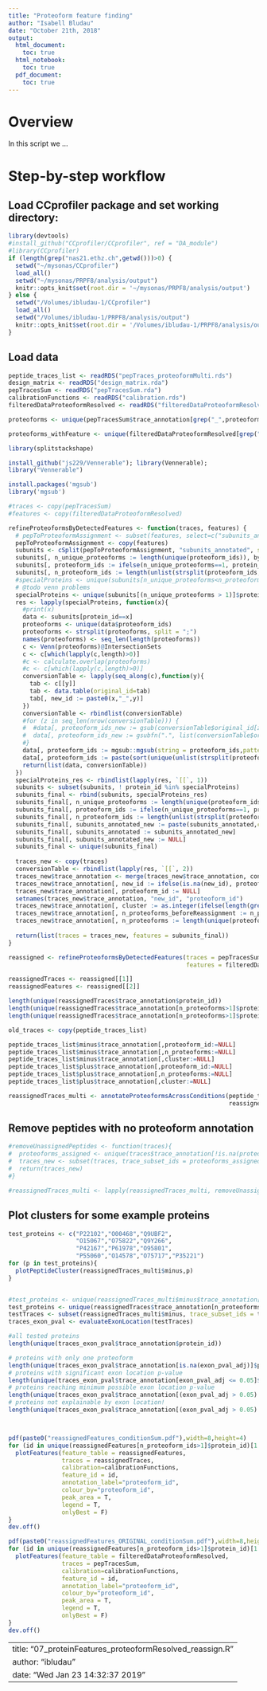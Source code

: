 ```yaml
---
title: "Proteoform feature finding"
author: "Isabell Bludau"
date: "October 21th, 2018"
output:
  html_document:
    toc: true
  html_notebook:
    toc: true
  pdf_document:
    toc: true
---
```

# Overview
In this script we ...

# Step-by-step workflow

## Load CCprofiler package and set working directory:

```r
library(devtools)
#install_github("CCprofiler/CCprofiler", ref = "DA_module")
#library(CCprofiler)
if (length(grep("nas21.ethz.ch",getwd()))>0) {
  setwd("~/mysonas/CCprofiler")
  load_all()
  setwd("~/mysonas/PRPF8/analysis/output")
  knitr::opts_knit$set(root.dir = '~/mysonas/PRPF8/analysis/output')
} else {
  setwd("/Volumes/ibludau-1/CCprofiler")
  load_all()
  setwd("/Volumes/ibludau-1/PRPF8/analysis/output")
  knitr::opts_knit$set(root.dir = '/Volumes/ibludau-1/PRPF8/analysis/output')
}
```

## Load data

```r
peptide_traces_list <- readRDS("pepTraces_proteoformMulti.rds")
design_matrix <- readRDS("design_matrix.rda")
pepTracesSum <- readRDS("pepTracesSum.rda")
calibrationFunctions <- readRDS("calibration.rds")
filteredDataProteoformResolved <- readRDS("filteredDataProteoformResolved.rds")

proteoforms <- unique(pepTracesSum$trace_annotation[grep("_",proteoform_id)]$proteoform_id)

proteoforms_withFeature <- unique(filteredDataProteoformResolved[grep("_",proteoform_ids)]$proteoform_ids)

library(splitstackshape)

install_github("js229/Vennerable"); library(Vennerable);
library("Vennerable")

install.packages('mgsub')
library('mgsub')

#traces <- copy(pepTracesSum)
#features <- copy(filteredDataProteoformResolved)

refineProteoformsByDetectedFeatures <- function(traces, features) {
  # pepToProteoformAssignment <- subset(features, select=c("subunits_annotated","proteoform_ids", "n_proteoform_ids","protein_id"))
  pepToProteoformAssignment <- copy(features)
  subunits <- cSplit(pepToProteoformAssignment, "subunits_annotated", sep = ";", direction = "long")
  subunits[, n_unique_proteoforms := length(unique(proteoform_ids)), by="protein_id"]
  subunits[, proteoform_ids := ifelse(n_unique_proteoforms==1, protein_id, proteoform_ids)]
  subunits[, n_proteoform_ids := length(unlist(strsplit(proteoform_ids, split = ";"))), by="proteoform_ids"]
  #specialProteins <- unique(subunits[n_unique_proteoforms<n_proteoform_ids]$protein_id)
  # @todo venn problems
  specialProteins <- unique(subunits[(n_unique_proteoforms > 1)]$protein_id)
  res <- lapply(specialProteins, function(x){
    #print(x)
    data <- subunits[protein_id==x]
    proteoforms <- unique(data$proteoform_ids)
    proteoforms <- strsplit(proteoforms, split = ";")
    names(proteoforms) <- seq_len(length(proteoforms))
    c <- Venn(proteoforms)@IntersectionSets
    c <- c[which(lapply(c,length)>0)]
    #c <- calculate.overlap(proteoforms)
    #c <- c[which(lapply(c,length)>0)]
    conversionTable <- lapply(seq_along(c),function(y){
      tab <- c[[y]]
      tab <- data.table(original_id=tab)
      tab[, new_id := paste0(x,"_",y)]
    })
    conversionTable <- rbindlist(conversionTable)
    #for (z in seq_len(nrow(conversionTable))) {
    #  #data[, proteoform_ids_new := gsub(conversionTable$original_id[z], conversionTable$new[z], proteoform_ids)]
    #  data[, proteoform_ids_new := gsubfn(".", list(conversionTable$original_id = conversionTable$new_id), proteoform_ids)]
    #}
    data[, proteoform_ids := mgsub::mgsub(string = proteoform_ids,pattern = conversionTable$original_id,replacement = conversionTable$new_id)]
    data[, proteoform_ids := paste(sort(unique(unlist(strsplit(proteoform_ids, split = ";")))), collapse = ";"), by="proteoform_ids"]
    return(list(data, conversionTable))
  })
  specialProteins_res <- rbindlist(lapply(res, `[[`, 1))
  subunits <- subset(subunits, ! protein_id %in% specialProteins)
  subunits_final <- rbind(subunits, specialProteins_res)
  subunits_final[, n_unique_proteoforms := length(unique(proteoform_ids)), by="protein_id"]
  subunits_final[, proteoform_ids := ifelse(n_unique_proteoforms==1, protein_id, proteoform_ids)]
  subunits_final[, n_proteoform_ids := length(unlist(strsplit(proteoform_ids, split = ";"))), by="proteoform_ids"]
  subunits_final[, subunits_annotated_new := paste(subunits_annotated,collapse=";"), by = c("protein_id", "subunits_detected","completeness", "apex", "area", "peak_corr", "coelution_score", "qvalue")]
  subunits_final[, subunits_annotated := subunits_annotated_new]
  subunits_final[, subunits_annotated_new := NULL]
  subunits_final <- unique(subunits_final)
  
  traces_new <- copy(traces)
  conversionTable <- rbindlist(lapply(res, `[[`, 2))
  traces_new$trace_annotation <- merge(traces_new$trace_annotation, conversionTable, by.x="proteoform_id", by.y="original_id", all = TRUE, sort = FALSE)
  traces_new$trace_annotation[, new_id := ifelse(is.na(new_id), proteoform_id, new_id)]
  traces_new$trace_annotation[, proteoform_id := NULL]
  setnames(traces_new$trace_annotation, "new_id", "proteoform_id") 
  traces_new$trace_annotation[, cluster := as.integer(ifelse(length(grep("_",proteoform_id))>0,gsub(".*_","",proteoform_id),"1")), by=c("protein_id","id")]
  traces_new$trace_annotation[, n_proteoforms_beforeReassignment := n_proteoforms]
  traces_new$trace_annotation[, n_proteoforms := length(unique(proteoform_id)), by="protein_id"]
  
  return(list(traces = traces_new, features = subunits_final))
}

reassigned <- refineProteoformsByDetectedFeatures(traces = pepTracesSum, 
                                                  features = filteredDataProteoformResolved)

reassignedTraces <- reassigned[[1]]
reassignedFeatures <- reassigned[[2]]

length(unique(reassignedTraces$trace_annotation$protein_id))
length(unique(reassignedTraces$trace_annotation[n_proteoforms>1]$protein_id))
length(unique(reassignedTraces$trace_annotation[n_proteoforms>1]$protein_id))

old_traces <- copy(peptide_traces_list)

peptide_traces_list$minus$trace_annotation[,proteoform_id:=NULL]
peptide_traces_list$minus$trace_annotation[,n_proteoforms:=NULL]
peptide_traces_list$minus$trace_annotation[,cluster:=NULL]
peptide_traces_list$plus$trace_annotation[,proteoform_id:=NULL]
peptide_traces_list$plus$trace_annotation[,n_proteoforms:=NULL]
peptide_traces_list$plus$trace_annotation[,cluster:=NULL]

reassignedTraces_multi <- annotateProteoformsAcrossConditions(peptide_traces_list,
                                                              reassignedTraces)
```

## Remove peptides with no proteoform annotation

```r
#removeUnassignedPeptides <- function(traces){
#  proteoforms_assigned <- unique(traces$trace_annotation[!is.na(proteoform_id)]$id)
#  traces_new <- subset(traces, trace_subset_ids = proteoforms_assigned)
#  return(traces_new)
#}

#reassignedTraces_multi <- lapply(reassignedTraces_multi, removeUnassignedPeptides)
```

## Plot clusters for some example proteins

```r
test_proteins <- c("P22102","O00468","Q9UBF2",
                   "O15067","O75822","Q9Y266",
                   "P42167","P61978","O95801",
                   "P55060","O14578","O75717","P35221")
for (p in test_proteins){
  plotPeptideCluster(reassignedTraces_multi$minus,p)
}


#test_proteins <- unique(reassignedTraces_multi$minus$trace_annotation[n_proteoforms_beforeReassignment>n_proteoforms]$protein_id)
test_proteins <- unique(reassignedTraces$trace_annotation[n_proteoforms>1]$protein_id)[1:100]
testTraces <- subset(reassignedTraces_multi$minus, trace_subset_ids = test_proteins, trace_subset_type = "protein_id")
traces_exon_pval <- evaluateExonLocation(testTraces)

#all tested proteins
length(unique(traces_exon_pval$trace_annotation$protein_id))

# proteins with only one proteoform
length(unique(traces_exon_pval$trace_annotation[is.na(exon_pval_adj)]$protein_id))
# proteins with significant exon location p-value
length(unique(traces_exon_pval$trace_annotation[exon_pval_adj <= 0.05]$protein_id))
# proteins reaching minimum possible exon location p-value
length(unique(traces_exon_pval$trace_annotation[(exon_pval_adj > 0.05) & (exon_pval<=min_possible_pval)]$protein_id))
# proteins not explainable by exon location!
length(unique(traces_exon_pval$trace_annotation[(exon_pval_adj > 0.05) & (exon_pval>min_possible_pval)]$protein_id))



pdf(paste0("reassignedFeatures_conditionSum.pdf"),width=8,height=4)
for (id in unique(reassignedFeatures[n_proteoform_ids>1]$protein_id)[1:40]){
  plotFeatures(feature_table = reassignedFeatures,
               traces = reassignedTraces,
               calibration=calibrationFunctions,
               feature_id = id,
               annotation_label="proteoform_id",
               colour_by="proteoform_id",
               peak_area = T,
               legend = T,
               onlyBest = F)
}
dev.off()

pdf(paste0("reassignedFeatures_ORIGINAL_conditionSum.pdf"),width=8,height=4)
for (id in unique(reassignedFeatures[n_proteoform_ids>1]$protein_id)[1:40]){
  plotFeatures(feature_table = filteredDataProteoformResolved,
               traces = pepTracesSum,
               calibration=calibrationFunctions,
               feature_id = id,
               annotation_label="proteoform_id",
               colour_by="proteoform_id",
               peak_area = T,
               legend = T,
               onlyBest = F)
}
dev.off()
```


---
title: "07_proteinFeatures_proteoformResolved_reassign.R"
author: "ibludau"
date: "Wed Jan 23 14:32:37 2019"
---
